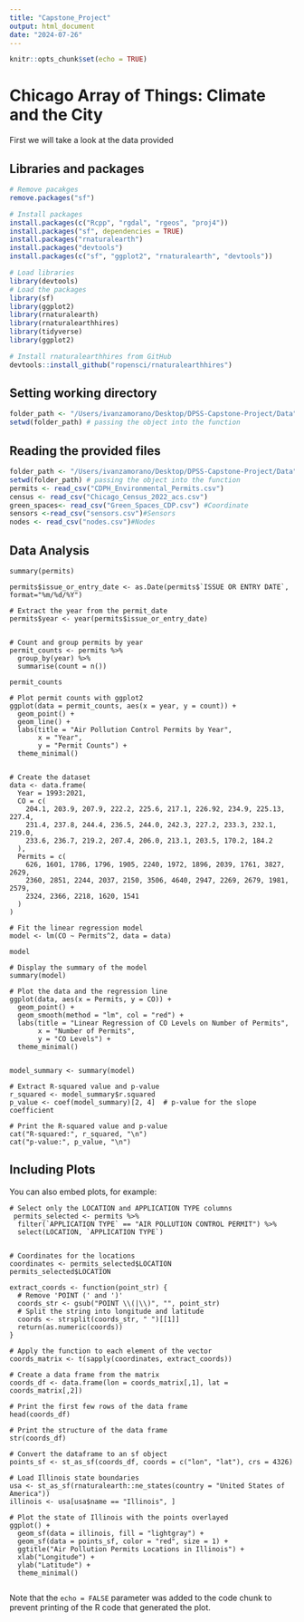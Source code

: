 ```yaml
---
title: "Capstone_Project"
output: html_document
date: "2024-07-26"
---
```


```r
knitr::opts_chunk$set(echo = TRUE)
```


# Chicago Array of Things: Climate and the City

First we will take a look at the data provided 


## Libraries and packages

```r
# Remove pacakges
remove.packages("sf")

# Install packages 
install.packages(c("Rcpp", "rgdal", "rgeos", "proj4"))
install.packages("sf", dependencies = TRUE)
install.packages("rnaturalearth")
install.packages("devtools")
install.packages(c("sf", "ggplot2", "rnaturalearth", "devtools"))

# Load libraries
library(devtools)
# Load the packages
library(sf)
library(ggplot2)
library(rnaturalearth)
library(rnaturalearthhires)
library(tidyverse)
library(ggplot2)

# Install rnaturalearthhires from GitHub
devtools::install_github("ropensci/rnaturalearthhires")

```
## Setting working directory

```r


folder_path <- "/Users/ivanzamorano/Desktop/DPSS-Capstone-Project/Data"  # use your own path here
setwd(folder_path) # passing the object into the function

```

## Reading the provided files


```r
folder_path <- "/Users/ivanzamorano/Desktop/DPSS-Capstone-Project/Data"  # use your own path here
setwd(folder_path) # passing the object into the function
permits <- read_csv("CDPH_Environmental_Permits.csv")
census <- read_csv("Chicago_Census_2022_acs.csv") 
green_spaces<- read_csv("Green_Spaces_CDP.csv") #Coordinate
sensors <-read_csv("sensors.csv")#Sensors
nodes <- read_csv("nodes.csv")#Nodes
```

## Data Analysis

```r_chunk3
summary(permits)

permits$issue_or_entry_date <- as.Date(permits$`ISSUE OR ENTRY DATE`, format="%m/%d/%Y")

# Extract the year from the permit_date
permits$year <- year(permits$issue_or_entry_date)


# Count and group permits by year
permit_counts <- permits %>%
  group_by(year) %>%
  summarise(count = n())

permit_counts

# Plot permit counts with ggplot2
ggplot(data = permit_counts, aes(x = year, y = count)) +
  geom_point() +
  geom_line() +
  labs(title = "Air Pollution Control Permits by Year",
       x = "Year",
       y = "Permit Counts") +
  theme_minimal()


# Create the dataset
data <- data.frame(
  Year = 1993:2021,
  CO = c(
    204.1, 203.9, 207.9, 222.2, 225.6, 217.1, 226.92, 234.9, 225.13, 227.4, 
    231.4, 237.8, 244.4, 236.5, 244.0, 242.3, 227.2, 233.3, 232.1, 219.0, 
    233.6, 236.7, 219.2, 207.4, 206.0, 213.1, 203.5, 170.2, 184.2
  ),
  Permits = c(
    626, 1601, 1786, 1796, 1905, 2240, 1972, 1896, 2039, 1761, 3827, 2629, 
    2360, 2851, 2244, 2037, 2150, 3506, 4640, 2947, 2269, 2679, 1981, 2579, 
    2324, 2366, 2218, 1620, 1541
  )
)

# Fit the linear regression model
model <- lm(CO ~ Permits^2, data = data)

model

# Display the summary of the model
summary(model)

# Plot the data and the regression line
ggplot(data, aes(x = Permits, y = CO)) +
  geom_point() +
  geom_smooth(method = "lm", col = "red") +
  labs(title = "Linear Regression of CO Levels on Number of Permits",
       x = "Number of Permits",
       y = "CO Levels") +
  theme_minimal()


model_summary <- summary(model)

# Extract R-squared value and p-value
r_squared <- model_summary$r.squared
p_value <- coef(model_summary)[2, 4]  # p-value for the slope coefficient

# Print the R-squared value and p-value
cat("R-squared:", r_squared, "\n")
cat("p-value:", p_value, "\n")

```

## Including Plots

You can also embed plots, for example:

```r_chunk4

# Select only the LOCATION and APPLICATION TYPE columns
 permits_selected <- permits %>%
  filter(`APPLICATION TYPE` == "AIR POLLUTION CONTROL PERMIT") %>%
  select(LOCATION, `APPLICATION TYPE`)


# Coordinates for the locations
coordinates <- permits_selected$LOCATION
permits_selected$LOCATION

extract_coords <- function(point_str) {
  # Remove 'POINT (' and ')'
  coords_str <- gsub("POINT \\(|\\)", "", point_str)
  # Split the string into longitude and latitude
  coords <- strsplit(coords_str, " ")[[1]]
  return(as.numeric(coords))
}

# Apply the function to each element of the vector
coords_matrix <- t(sapply(coordinates, extract_coords))

# Create a data frame from the matrix
coords_df <- data.frame(lon = coords_matrix[,1], lat = coords_matrix[,2])

# Print the first few rows of the data frame
head(coords_df)

# Print the structure of the data frame
str(coords_df)

# Convert the dataframe to an sf object
points_sf <- st_as_sf(coords_df, coords = c("lon", "lat"), crs = 4326)

# Load Illinois state boundaries
usa <- st_as_sf(rnaturalearth::ne_states(country = "United States of America"))
illinois <- usa[usa$name == "Illinois", ]

# Plot the state of Illinois with the points overlayed
ggplot() +
  geom_sf(data = illinois, fill = "lightgray") +
  geom_sf(data = points_sf, color = "red", size = 1) +
  ggtitle("Air Pollution Permits Locations in Illinois") +
  xlab("Longitude") +
  ylab("Latitude") +
  theme_minimal()


```

Note that the `echo = FALSE` parameter was added to the code chunk to prevent printing of the R code that generated the plot.
